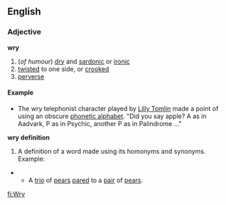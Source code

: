 ==English==
=== Adjective ===
'''wry'''
#(''of humour'') [[dry]] and [[sardonic]] or [[ironic]]
# [[twisted]] to one side, or [[crooked]]
# [[perverse]]

==== Example ====

* The wry telephonist character played by [[Lilly Tomlin]] made a point of using an obscure [[phonetic alphabet]].  "Did you say apple?  A as in Aadvark, P as in Psychic, another P as in Palindrome ..."

'''wry definition''' 

# A definition of a word made using its homonyms and synonyms.  Example:
** A [[trio]] of [[pear]]s [[pare]]d to a [[pair]] of [[pear]]s. 

[[fi:Wry]]
